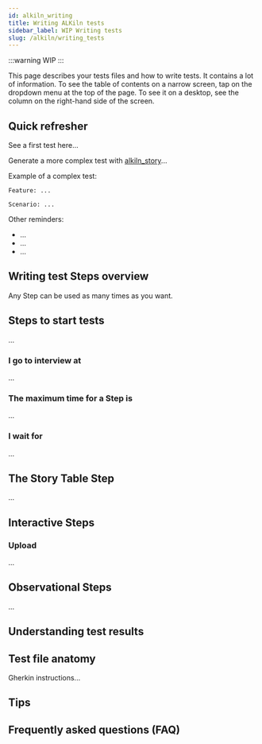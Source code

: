 ```yaml
---
id: alkiln_writing
title: Writing ALKiln tests
sidebar_label: WIP Writing tests
slug: /alkiln/writing_tests
---
```



:::warning
WIP
:::


This page describes your tests files and how to write tests. It contains a lot of information. To see the table of contents on a narrow screen, tap on the dropdown menu at the top of the page. To see it on a desktop, see the column on the right-hand side of the screen.

## Quick refresher

See a first test here...

Generate a more complex test with [alkiln_story](https://github.com/plocket/alkiln_story)...

Example of a complex test:

```gherkin
Feature: ...

Scenario: ...
```

Other reminders:

- ...
- ...
- ...


## Writing test Steps overview

Any Step can be used as many times as you want.


## Steps to start tests

...


### I go to interview at

...


### The maximum time for a Step is

...


### I wait for

...


## The Story Table Step

...


## Interactive Steps

### Upload

...


## Observational Steps

...


## Understanding test results




## Test file anatomy

Gherkin instructions...




## Tips




## Frequently asked questions (FAQ)



